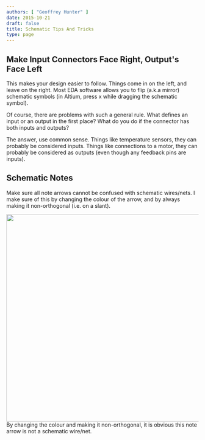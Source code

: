 ```yaml
---
authors: [ "Geoffrey Hunter" ]
date: 2015-10-21
draft: false
title: Schematic Tips And Tricks
type: page
---
```



## Make Input Connectors Face Right, Output's Face Left

This makes your design easier to follow. Things come in on the left, and leave on the right. Most EDA software allows you to flip (a.k.a mirror) schematic symbols (in Altium, press x while dragging the schematic symbol).

Of course, there are problems with such a general rule. What defines an input or an output in the first place? What do you do if the connector has both inputs and outputs?

The answer, use common sense. Things like temperature sensors, they can probably be considered inputs. Things like connections to a motor, they can probably be considered as outputs (even though any feedback pins are inputs).

## Schematic Notes

Make sure all note arrows cannot be confused with schematic wires/nets. I make sure of this by changing the colour of the arrow, and by always making it non-orthogonal (i.e. on a slant).


<Image src={schematic_note_and_arrow_obvious_not_wire_annotated} width="544px">By changing the colour and making it non-orthogonal, it is obvious this note arrow is not a schematic wire/net.</Image>
